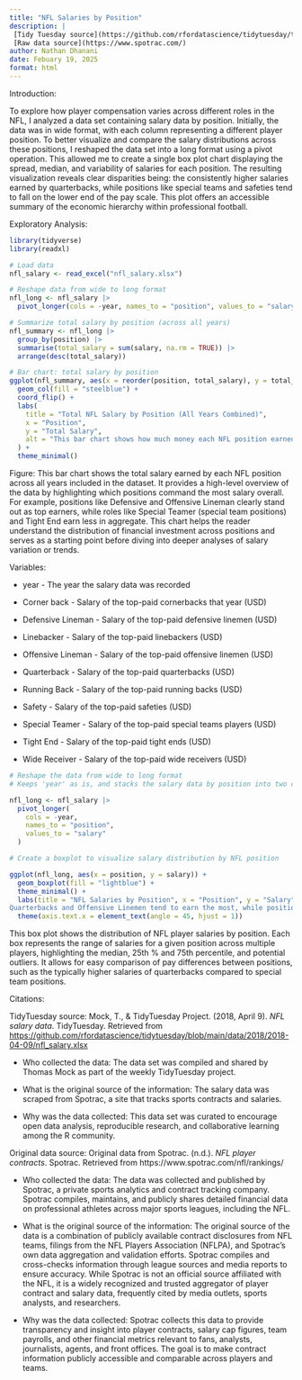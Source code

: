```yaml
---
title: "NFL Salaries by Position"
description: |
 [Tidy Tuesday source](https://github.com/rfordatascience/tidytuesday/tree/main/data/2018/2018-04-09)
 [Raw data source](https://www.spotrac.com/)
author: Nathan Dhanani
date: Febuary 19, 2025
format: html
---
```


Introduction:

To explore how player compensation varies across different roles in the NFL, I analyzed a data set containing salary data by position. Initially, the data was in wide format, with each column representing a different player position. To better visualize and compare the salary distributions across these positions, I reshaped the data set into a long format using a pivot operation. This allowed me to create a single box plot chart displaying the spread, median, and variability of salaries for each position. The resulting visualization reveals clear disparities being: the consistently higher salaries earned by quarterbacks, while positions like special teams and safeties tend to fall on the lower end of the pay scale. This plot offers an accessible summary of the economic hierarchy within professional football.

Exploratory Analysis:

```r
library(tidyverse)
library(readxl)

# Load data
nfl_salary <- read_excel("nfl_salary.xlsx")

# Reshape data from wide to long format
nfl_long <- nfl_salary |>
  pivot_longer(cols = -year, names_to = "position", values_to = "salary")

# Summarize total salary by position (across all years)
nfl_summary <- nfl_long |>
  group_by(position) |>
  summarise(total_salary = sum(salary, na.rm = TRUE)) |>
  arrange(desc(total_salary))

# Bar chart: total salary by position
ggplot(nfl_summary, aes(x = reorder(position, total_salary), y = total_salary)) +
  geom_col(fill = "steelblue") +
  coord_flip() +
  labs(
    title = "Total NFL Salary by Position (All Years Combined)",
    x = "Position",
    y = "Total Salary",
    alt = "This bar chart shows how much money each NFL position earned in total, combining all years of data. The positions are listed along the vertical axis (from top to bottom), and the length of each horizontal blue bar shows the total salary for that position — longer bars mean more money earned.At the top of the chart (with the longest bars) are Quarterbacks and Offensive Linemen, meaning they earned the most overall. Toward the bottom (with shorter bars) are positions like Special Teamers and Tight Ends, which earned less. This chart helps you quickly see which roles NFL teams spend the most on. The bars are ordered from highest paid at the top to lowest paid at the bottom."
  ) +
  theme_minimal()
```

Figure: This bar chart shows the total salary earned by each NFL position across all years included in the dataset. It provides a high-level overview of the data by highlighting which positions command the most salary overall. For example, positions like Defensive and Offensive Lineman clearly stand out as top earners, while roles like Special Teamer (special team positions) and Tight End earn less in aggregate. This chart helps the reader understand the distribution of financial investment across positions and serves as a starting point before diving into deeper analyses of salary variation or trends.

Variables:

-   year - The year the salary data was recorded

-   Corner back - Salary of the top-paid cornerbacks that year (USD)

-   Defensive Lineman - Salary of the top-paid defensive linemen (USD)

-   Linebacker - Salary of the top-paid linebackers (USD)

-   Offensive Lineman - Salary of the top-paid offensive linemen (USD)

-   Quarterback - Salary of the top-paid quarterbacks (USD)

-   Running Back - Salary of the top-paid running backs (USD)

-   Safety - Salary of the top-paid safeties (USD)

-   Special Teamer - Salary of the top-paid special teams players (USD)

-   Tight End - Salary of the top-paid tight ends (USD)

-   Wide Receiver - Salary of the top-paid wide receivers (USD)

```r

# Reshape the data from wide to long format
# Keeps 'year' as is, and stacks the salary data by position into two columns: 'position' and 'salary'

nfl_long <- nfl_salary |>
  pivot_longer(
    cols = -year,
    names_to = "position",
    values_to = "salary"
  )

# Create a boxplot to visualize salary distribution by NFL position

ggplot(nfl_long, aes(x = position, y = salary)) +
  geom_boxplot(fill = "lightblue") +
  theme_minimal() +
  labs(title = "NFL Salaries by Position", x = "Position", y = "Salary", alt = "This chart compares NFL salaries by position. Each box shows the range of salaries for a position across all years, with the line inside representing the median. Taller or higher boxes indicate higher or more variable salaries.
Quarterbacks and Offensive Linemen tend to earn the most, while positions like Special Teamers and Tight Ends earn less and show less variation in pay.") +
  theme(axis.text.x = element_text(angle = 45, hjust = 1))


```

This box plot shows the distribution of NFL player salaries by position. Each box represents the range of salaries for a given position across multiple players, highlighting the median, 25th % and 75th percentile, and potential outliers. It allows for easy comparison of pay differences between positions, such as the typically higher salaries of quarterbacks compared to special team positions.

Citations:

TidyTuesday source: Mock, T., & TidyTuesday Project. (2018, April 9). *NFL salary data*. TidyTuesday. Retrieved from <https://github.com/rfordatascience/tidytuesday/blob/main/data/2018/2018-04-09/nfl_salary.xlsx>

-   Who collected the data: The data set was compiled and shared by Thomas Mock as part of the weekly TidyTuesday project.

-   What is the original source of the information: The salary data was scraped from Spotrac, a site that tracks sports contracts and salaries.

-   Why was the data collected: This data set was curated to encourage open data analysis, reproducible research, and collaborative learning among the R community.

Original data source: Original data from Spotrac. (n.d.). *NFL player contracts*. Spotrac. Retrieved from https://www.spotrac.com/nfl/rankings/

-   Who collected the data: The data was collected and published by Spotrac, a private sports analytics and contract tracking company. Spotrac compiles, maintains, and publicly shares detailed financial data on professional athletes across major sports leagues, including the NFL.

-   What is the original source of the information: The original source of the data is a combination of publicly available contract disclosures from NFL teams, filings from the NFL Players Association (NFLPA), and Spotrac’s own data aggregation and validation efforts. Spotrac compiles and cross-checks information through league sources and media reports to ensure accuracy. While Spotrac is not an official source affiliated with the NFL, it is a widely recognized and trusted aggregator of player contract and salary data, frequently cited by media outlets, sports analysts, and researchers.

-   Why was the data collected: Spotrac collects this data to provide transparency and insight into player contracts, salary cap figures, team payrolls, and other financial metrics relevant to fans, analysts, journalists, agents, and front offices. The goal is to make contract information publicly accessible and comparable across players and teams.
